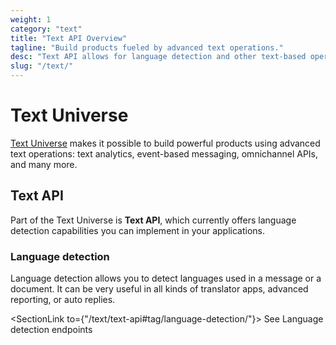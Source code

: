 ```yaml
---
weight: 1
category: "text"
title: "Text API Overview"
tagline: "Build products fueled by advanced text operations."
desc: "Text API allows for language detection and other text-based operations."
slug: "/text/"
---
```


# Text Universe

<a href="https://text.com/universe" target="_blank">Text Universe</a> makes it possible to build powerful products using advanced text operations: text analytics, event-based messaging, omnichannel APIs, and many more.

## Text API

Part of the Text Universe is **Text API**, which currently offers language detection capabilities you can implement in your applications.

### Language detection

Language detection allows you to detect languages used in a message or a document. It can be very useful in all kinds of translator apps, advanced reporting, or auto replies.

<SectionLink to={"/text/text-api#tag/language-detection/"}>
  See Language detection endpoints
</SectionLink>
